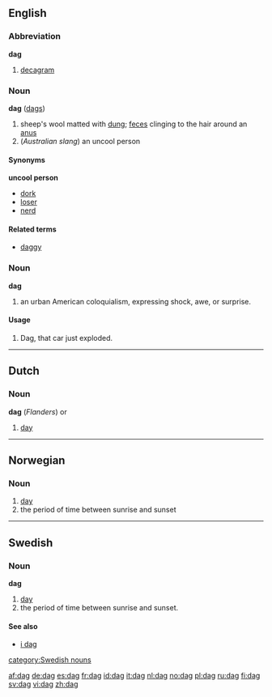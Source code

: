 {{See|Dag}}

==English==

===Abbreviation===
'''dag'''
# [[decagram]]

===Noun===
'''dag''' ([[dags]])
#sheep's wool matted with [[dung]]; [[feces]] clinging to the hair around an [[anus]]
#(''Australian slang'') an uncool person

====Synonyms====
'''uncool person'''
*[[dork]]
*[[loser]]
*[[nerd]]

====Related terms====
*[[daggy]]

===Noun===
'''dag''' 
#an urban American coloquialism, expressing shock, awe, or surprise.  

====Usage====
#Dag, that car just exploded.

----
==Dutch==

===Noun===
{{nl-noun-2d|dagen|daagje|dagje}}
'''dag''' {{m}} (''Flanders'') or {{f}}
# [[day]]

----
==Norwegian==

===Noun===
{{no-noun-m1|dag}}

#[[day]]
#the period of time between sunrise and sunset

----
==Swedish==
{{sv-noun|gender=Common|dag|dagen|dagar|dagarna|dags|dagens|dagars|dagarnas}}
===Noun===
'''dag''' 

#[[day]]
#the period of time between sunrise and sunset.

====See also====
*[[i dag]]

[[category:Swedish nouns]]

[[af:dag]]
[[de:dag]]
[[es:dag]]
[[fr:dag]]
[[id:dag]]
[[it:dag]]
[[nl:dag]]
[[no:dag]]
[[pl:dag]]
[[ru:dag]]
[[fi:dag]]
[[sv:dag]]
[[vi:dag]]
[[zh:dag]]